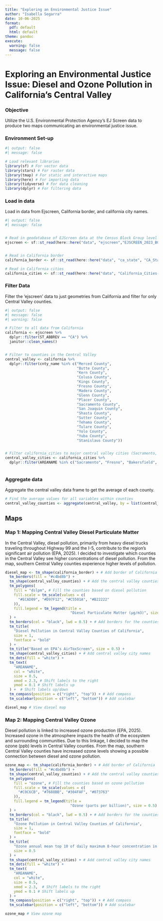 ```yaml
---
title: "Exploring an Environmental Justice Issue"
author: "Isabella Segarra"
date: 10-06-2025
format: 
  pdf: default 
  html: default
theme: pandoc
execute: 
  warning: false
  message: false
---
```


# Exploring an Environmental Justice Issue: Diesel and Ozone Pollution in California's Central Valley
          

### Objective
Utilize the U.S. Environmental Protection Agency's EJ Screen data to produce two maps communicating an environmental justice issue. 


### Environment Set-up 
```r
#| output: false
#| message: false

# Load relevant libraries
library(sf) # For vector data
library(stars) # For raster data 
library(tmap) # For static and interactive maps
library(here) # For importing data 
library(tidyverse) # For data cleaning
library(dplyr) # For filtering data 

```
### Load in data
Load in data from Ejscreen, California border, and california city names. 
```r
#| output: false
#| message: false


# Read in geodatabase of EJScreen data at the Census Block Group level
ejscreen <- sf::st_read(here::here("data", "ejscreen","EJSCREEN_2023_BG_StatePct_with_AS_CNMI_GU_VI.gdb"))


# Read in California border 
california_border <- sf::st_read(here::here("data", "ca_state", "CA_State.shp"))

# Read in California cities
california_cities <- sf::st_read(here::here("data", "California_Cities-shp", "d86f1c7b-1acd-4a0a-9413-ded642940daf202042-1-425xni.o5rsz.shp"))

```

### Filter Data 
Filter the 'ejscreen' data to just geometries from California and filter for only Central Valley counties. 
```r
#| output: false
#| message: false
#| warning: false

# Filter to all data from California 
california <- ejscreen %>%
  dplyr::filter(ST_ABBREV == "CA") %>% 
  janitor::clean_names()


# Filter to counties in the Central Valley 
central_valley <- california %>%
  dplyr::filter(cnty_name %in% c("Merced County", 
                                 "Butte County",
                                 "Kern County",
                                 "Colusa County", 
                                 "Kings County", 
                                 "Fresno County", 
                                 "Madera County", 
                                 "Glenn County", 
                                 "Placer County", 
                                 "Sacramento County",
                                 "San Joaquin County", 
                                 "Shasta County", 
                                 "Sutter County", 
                                 "Tehama County", 
                                 "Tulare County", 
                                 "Yolo County", 
                                 "Yuba County", 
                                 "Stanislaus County"))


# Filter california_cities to major central valley cities (Sacramento, Fresno, Bakersfield, and Stockton)
central_valley_cities <- california_cities %>% 
  dplyr::filter(AREANAME %in% c("Sacramento", "Fresno", "Bakersfield", "Stockton"))
  
```

### Aggregate data 
Aggregate the central valley data frame to get the average of each county. 
```r
# Find the average values for all variables within counties
central_valley_counties <- aggregate(central_valley, by = list(central_valley$cnty_name), FUN = mean)
```

## Maps

### Map 1: Mapping Central Valley Diesel Particulate Matter

In the Central Valley, diesel pollution, primarily from heavy diesel trucks traveling throughout Highway 99 and the I-5, contribute to the region's significant air pollution (EPA, 2025). I decided to investigate which counties in the Central Valley see higher concentrations of diesel pollution. From the map, southern Central Valley counties experience higher levels of pollution. 

```r
diesel_map <- tm_shape(california_border) + # Add border of California
  tm_borders(fill = "#c4bd8b") +
  tm_shape(central_valley_counties) + # Add the central valley counties layer
  tm_polygons(
    fill = "dslpm", # Fill the counties based on diesel pollution
    fill.scale = tm_scale(values = c(
      "#ECAD09", "#D97F12", "#C5501A", "#B22222"
    )),
    fill.legend = tm_legend(title =
                              "Diesel Particulate Matter (μg/m3)", size = 0.5)
  ) +
  tm_borders(col = "black", lwd = 0.5) + # Add borders for the counties
  tm_title(
    "Diesel Pollution in Central Valley Counties of California",
    size = 1,
    fontface = "bold"
  ) +
  tm_title("Based on EPA’s AirToxScreen", size = 0.5) +
  tm_shape(central_valley_cities) + # Add central valley city names
  tm_dots(fill = "white") +
  tm_text(
    "AREANAME",
    col = "white",
    size = 0.5,
    xmod = 2.3, # Shift labels to the right
    ymod = 0.1 # Shift labels up
  ) +  # Shift labels up/down
  tm_compass(position = c("right", "top")) + # Add compass
  tm_scalebar(position = c("left", "bottom")) # Add scalebar

diesel_map # View diesel map
```
### Map 2: Mapping Central Valley Ozone 

Diesel pollution is linked to increased ozone production (EPA, 2025). Increased ozone in the atmosphere impacts the health of the ecosystem and surrounding communities. Due to this linkage, I decided to map the ozone (ppb) levels in Central Valley counties. From the map, southern Central Valley counties have increased ozone levels showing a possible connection between diesel and ozone pollution. 

```r

ozone_map <- tm_shape(california_border) + # Add border of California
  tm_borders(fill = "#c4bd8b") +
  tm_shape(central_valley_counties) + # Add the central valley counties layer
  tm_polygons(
    fill = "ozone", # Fill the counties based on ozone pollution
    fill.scale = tm_scale(values = c(
      "#C0C6CB", "#7688BB", "#304FAF", "#073763"
    )),
    fill.legend = tm_legend(title =
                              "Ozone (parts per billion)", size = 0.5)
  ) +
  tm_borders(col = "black", lwd = 0.5) + # Add borders for the counties
  tm_title(
    "Ozone Pollution in Central Valley Counties of California",
    size = 1,
    fontface = "bold"
  ) +
  tm_title(
    "Ozone annual mean top 10 of daily maximum 8-hour concentration in air. EJScreen v2.2",
    size = 0.5
  ) +
  tm_shape(central_valley_cities) + # Add central valley city names
  tm_dots(fill = "white") +
  tm_text(
    "AREANAME",
    col = "white",
    size = 0.5,
    xmod = 2.3,  # Shift labels to the right
    ymod = 0.1 # Shift labels up
  ) + 
  tm_compass(position = c("right", "top")) + # Add compass
  tm_scalebar(position = c("left", "bottom")) # Add scalebar

ozone_map # View ozone map

```

